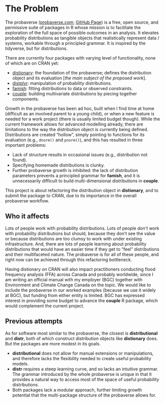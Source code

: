 # The Problem
<!-- 
Outlining the issue / weak point / problem to be solved by this proposal. This should be a compelling section that sets the reader up for the next section - the proposed solution!

It is important to cover:

 - [ ] What the problem is
 - [ ] Who it affects
 - [ ] Have there been previous attempts to resolve the problem
 - [ ] Why it should be tackled
-->


The probaverse ([probaverse.com](https://probaverse.com); [GitHub Page](https://github.com/probaverse/)) is a free, open source, and permissive suite of packages in R whose mission is to facilitate the exploration of the full space of possible outcomes in an analysis. It elevates probability distributions as tangible objects that realistically represent data / systems, workable through a principled grammar. It is inspired by the tidyverse, but for distributions.

There are currently four packages with varying level of functionality, none of which are on CRAN yet:

- [distionary](https://distionary.netlify.app/): the foundation of the probaverse; defines the distribution object and its evaluation [_the main subject of the proposed work_].
- [distplyr](https://distplyr.netlify.app/): manipulation of probability distributions.
- [famish](https://famish.netlify.app/): fitting distributions to data or observed constraints.
- [couple](https://r-couple.netlify.app/): building multivariate distributions by piecing together components.

Growth in the probaverse has been ad hoc, built when I find time at home (difficult as an involved parent to a young child), or when a new feature is needed for a work project (there is usually limited budget though). While the current framework allows for advanced modelling already, there are limitations to the way the distribution object is currently being defined. Distributions are created "hollow", simply pointing to functions for its evaluation (e.g., `dnorm()` and `pnorm()`), and this has resulted in three important problems:

- Lack of structure results in occasional issues (e.g., distribution not found).
- Specifying homemade distributions is clunky.
- Further probaverse growth is inhibited: the lack of distribution parameters prevents a principled grammar for **famish**, and it is unnecessarily difficult to build multi-dimensional distributions in **couple**. 

This project is about refactoring the distribution object in **distionary**, and to submit the package to CRAN, due to its importance in the overall probaverse workflow. 

## Who it affects

Lots of people work with probability distributions. Lots of people _don't_ work with probability distributions but should, because they don't see the value or because distributions are too clumsy to work with under existing infrastructure. And, there are lots of people learning about probability distributions that would have an easier time if they get to "feel" distributions and their multifaceted nature. The probaverse is for all of these people, and right now can be achieved through this refactoring bottleneck. 

Having distionary on CRAN will also impact practitioners conducting flood frequency analysis (FFA) across Canada and probably worldwide, since I am writing an official manual with my employer (BGC) together with Environment and Climate Change Canada on the topic. We would like to include the probaverse in our worked examples (because we use it widely at BGC), but funding from either entity is limited. BGC has expressed interest in providing some budget to advance the **couple** R package, which would complement the current project.

## Previous attempts

As for software most similar to the probaverse, the closest is **distributional** and **distr**, both of which construct distribution objects like **distionary** does. But the packages are more modest in its goals. 

- **distributional** does not allow for manual extensions or manipulations, and therefore lacks the flexibility needed to create useful probability models. 
- **distr** requires a steep learning curve, and so lacks an intuitive grammar. The grammar introduced by the whole probaverse is unique in that it provides a natural way to access most of the space of useful probability distributions.
- Both packages lack a modular approach, further limiting growth potential that the multi-package structure of the probaverse allows for. 
